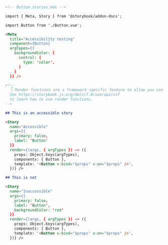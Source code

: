```md
<!-- Button.stories.mdx -->

import { Meta, Story } from '@storybook/addon-docs';

import Button from './Button.vue';

<Meta 
  title="Accessibility testing" 
  component={Button} 
  argTypes={{
    backgroundColor: {
      control: {
        type: 'color',
      }
    }
  }} />

<!--
  👇 Render functions are a framework specific feature to allow you control on how the component renders.
  See https://storybook.js.org/docs/7.0/vue/api/csf
  to learn how to use render functions.
-->

## This is an accessible story

<Story
  name="Accessible"
  args={{
    primary: false,
    label: 'Button'
  }}
  render={(args, { argTypes }) => ({
    props: Object.keys(argTypes),
    components: { Button },
    template: '<Button v-bind="$props" v-on="$props" />',
  })} />

## This is not

<Story
  name="Inaccessible"
  args={{
    primary: false,
    label: 'Button',
    backgroundColor: 'red'
  }}
  render={(args, { argTypes }) => ({
    props: Object.keys(argTypes),
    components: { Button },
    template: '<Button v-bind="$props" v-on="$props" />',
  })} />
```